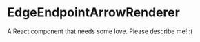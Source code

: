 
<Meta title="@flapjs/renderers/edges/endpoints/EdgeEndpointArrowRenderer"
    component={EdgeEndpointArrowRenderer}/>

# EdgeEndpointArrowRenderer

A React component that needs some love. Please describe me! :(

<Props of={EdgeEndpointArrowRenderer}/>

